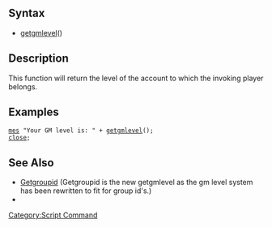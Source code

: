 == Syntax ==
* [[getgmlevel]]()

== Description ==
This function will return the level of the account to which the invoking player belongs.

== Examples ==
 [[mes]] "Your GM level is: " + [[getgmlevel]]();
 [[close]];

== See Also ==
* [[Getgroupid]] (Getgroupid is the new getgmlevel as the gm level system has been rewritten to fit for group id's.)
* {{git|conf/groups.conf}}

[[Category:Script Command]]
